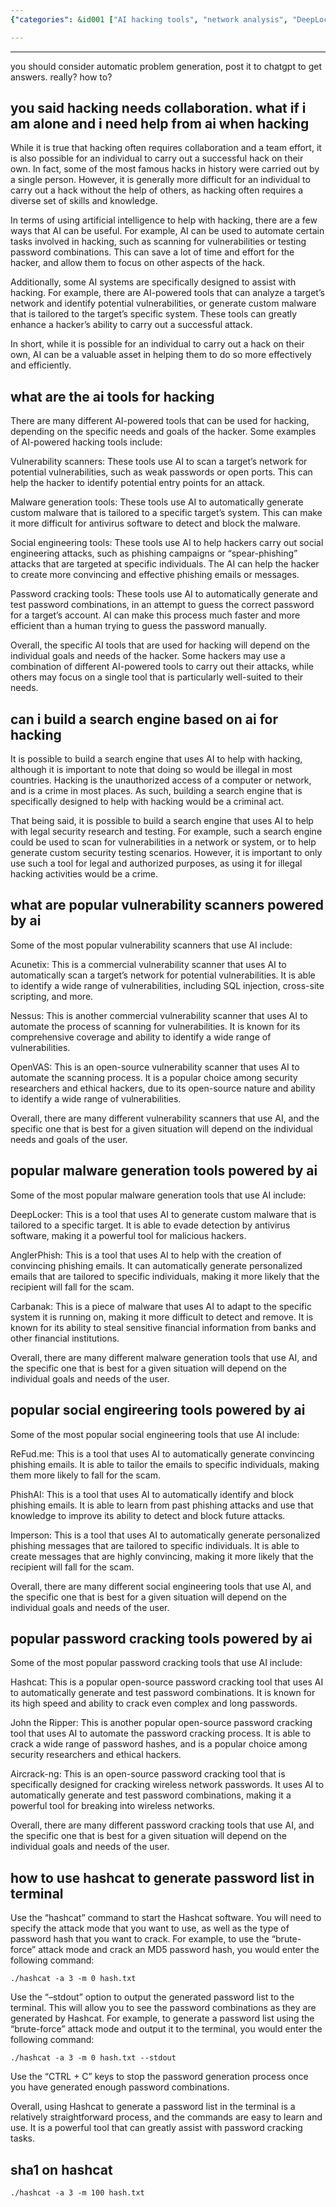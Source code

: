 ```yaml
---
{"categories": &id001 ["AI hacking tools", "network analysis", "DeepLocker", "Acunetix", "Nessus", "Hashcat", "brute-force attack", "MD5 hash type", "John the Ripper", "Aircrack-ng"], "category": "Hacking", "date": "2022-12-08 05:38:08", "description": "AI hacking tools, such as network analysis and custom malware creators like DeepLocker, are becoming increasingly popular for efficient attacks. These tools can also be legally used for security research and testing with tools like Acunetix and Nessus. Hashcat is a powerful password-cracking tool used for generating and outputting password lists in the terminal and is often employed in brute-force attack mode with MD5 hash type. John the Ripper and Aircrack-ng are other popular AI hacking tools.", "tags": *id001, "title": "learn about ai hacking"}

---
```


------

you should consider automatic problem generation, post it to chatgpt to get answers. really? how to?

## you said hacking needs collaboration. what if i am alone and i need help from ai when hacking

While it is true that hacking often requires collaboration and a team effort, it is also possible for an individual to carry out a successful hack on their own. In fact, some of the most famous hacks in history were carried out by a single person. However, it is generally more difficult for an individual to carry out a hack without the help of others, as hacking often requires a diverse set of skills and knowledge.

In terms of using artificial intelligence to help with hacking, there are a few ways that AI can be useful. For example, AI can be used to automate certain tasks involved in hacking, such as scanning for vulnerabilities or testing password combinations. This can save a lot of time and effort for the hacker, and allow them to focus on other aspects of the hack.

Additionally, some AI systems are specifically designed to assist with hacking. For example, there are AI-powered tools that can analyze a target's network and identify potential vulnerabilities, or generate custom malware that is tailored to the target's specific system. These tools can greatly enhance a hacker's ability to carry out a successful attack.

In short, while it is possible for an individual to carry out a hack on their own, AI can be a valuable asset in helping them to do so more effectively and efficiently.

## what are the ai tools for hacking

There are many different AI-powered tools that can be used for hacking, depending on the specific needs and goals of the hacker. Some examples of AI-powered hacking tools include:

Vulnerability scanners: These tools use AI to scan a target's network for potential vulnerabilities, such as weak passwords or open ports. This can help the hacker to identify potential entry points for an attack.

Malware generation tools: These tools use AI to automatically generate custom malware that is tailored to a specific target's system. This can make it more difficult for antivirus software to detect and block the malware.

Social engineering tools: These tools use AI to help hackers carry out social engineering attacks, such as phishing campaigns or "spear-phishing" attacks that are targeted at specific individuals. The AI can help the hacker to create more convincing and effective phishing emails or messages.

Password cracking tools: These tools use AI to automatically generate and test password combinations, in an attempt to guess the correct password for a target's account. AI can make this process much faster and more efficient than a human trying to guess the password manually.

Overall, the specific AI tools that are used for hacking will depend on the individual goals and needs of the hacker. Some hackers may use a combination of different AI-powered tools to carry out their attacks, while others may focus on a single tool that is particularly well-suited to their needs.

## can i build a search engine based on ai for hacking

It is possible to build a search engine that uses AI to help with hacking, although it is important to note that doing so would be illegal in most countries. Hacking is the unauthorized access of a computer or network, and is a crime in most places. As such, building a search engine that is specifically designed to help with hacking would be a criminal act.

That being said, it is possible to build a search engine that uses AI to help with legal security research and testing. For example, such a search engine could be used to scan for vulnerabilities in a network or system, or to help generate custom security testing scenarios. However, it is important to only use such a tool for legal and authorized purposes, as using it for illegal hacking activities would be a crime.

## what are popular vulnerability scanners powered by ai

Some of the most popular vulnerability scanners that use AI include:

Acunetix: This is a commercial vulnerability scanner that uses AI to automatically scan a target's network for potential vulnerabilities. It is able to identify a wide range of vulnerabilities, including SQL injection, cross-site scripting, and more.

Nessus: This is another commercial vulnerability scanner that uses AI to automate the process of scanning for vulnerabilities. It is known for its comprehensive coverage and ability to identify a wide range of vulnerabilities.

OpenVAS: This is an open-source vulnerability scanner that uses AI to automate the scanning process. It is a popular choice among security researchers and ethical hackers, due to its open-source nature and ability to identify a wide range of vulnerabilities.

Overall, there are many different vulnerability scanners that use AI, and the specific one that is best for a given situation will depend on the individual needs and goals of the user.

## popular malware generation tools powered by ai

Some of the most popular malware generation tools that use AI include:

DeepLocker: This is a tool that uses AI to generate custom malware that is tailored to a specific target. It is able to evade detection by antivirus software, making it a powerful tool for malicious hackers.

AnglerPhish: This is a tool that uses AI to help with the creation of convincing phishing emails. It can automatically generate personalized emails that are tailored to specific individuals, making it more likely that the recipient will fall for the scam.

Carbanak: This is a piece of malware that uses AI to adapt to the specific system it is running on, making it more difficult to detect and remove. It is known for its ability to steal sensitive financial information from banks and other financial institutions.

Overall, there are many different malware generation tools that use AI, and the specific one that is best for a given situation will depend on the individual goals and needs of the user.

## popular social engireering tools powered by ai

Some of the most popular social engineering tools that use AI include:

ReFud.me: This is a tool that uses AI to automatically generate convincing phishing emails. It is able to tailor the emails to specific individuals, making them more likely to fall for the scam.

PhishAI: This is a tool that uses AI to automatically identify and block phishing emails. It is able to learn from past phishing attacks and use that knowledge to improve its ability to detect and block future attacks.

Imperson: This is a tool that uses AI to automatically generate personalized phishing messages that are tailored to specific individuals. It is able to create messages that are highly convincing, making it more likely that the recipient will fall for the scam.

Overall, there are many different social engineering tools that use AI, and the specific one that is best for a given situation will depend on the individual goals and needs of the user.

## popular password cracking tools powered by ai

Some of the most popular password cracking tools that use AI include:

Hashcat: This is a popular open-source password cracking tool that uses AI to automatically generate and test password combinations. It is known for its high speed and ability to crack even complex and long passwords.

John the Ripper: This is another popular open-source password cracking tool that uses AI to automate the password cracking process. It is able to crack a wide range of password hashes, and is a popular choice among security researchers and ethical hackers.

Aircrack-ng: This is an open-source password cracking tool that is specifically designed for cracking wireless network passwords. It uses AI to automatically generate and test password combinations, making it a powerful tool for breaking into wireless networks.

Overall, there are many different password cracking tools that use AI, and the specific one that is best for a given situation will depend on the individual goals and needs of the user.

## how to use hashcat to generate password list in terminal

Use the "hashcat" command to start the Hashcat software. You will need to specify the attack mode that you want to use, as well as the type of password hash that you want to crack. For example, to use the "brute-force" attack mode and crack an MD5 password hash, you would enter the following command:
```
./hashcat -a 3 -m 0 hash.txt

```

Use the "--stdout" option to output the generated password list to the terminal. This will allow you to see the password combinations as they are generated by Hashcat. For example, to generate a password list using the "brute-force" attack mode and output it to the terminal, you would enter the following command:
```
./hashcat -a 3 -m 0 hash.txt --stdout

```

Use the "CTRL + C" keys to stop the password generation process once you have generated enough password combinations.

Overall, using Hashcat to generate a password list in the terminal is a relatively straightforward process, and the commands are easy to learn and use. It is a powerful tool that can greatly assist with password cracking tasks.

## sha1 on hashcat
```
./hashcat -a 3 -m 100 hash.txt

```

